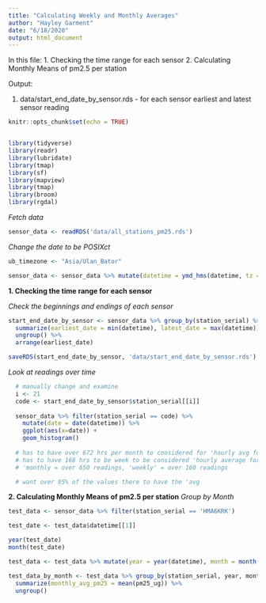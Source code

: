 ```yaml
---
title: "Calculating Weekly and Monthly Averages"
author: "Hayley Garment"
date: "6/18/2020"
output: html_document
---
```


In this file:
1. Checking the time range for each sensor
2. Calculating Monthly Means of pm2.5 per station

Output:

1. data/start_end_date_by_sensor.rds - for each sensor earliest and latest sensor reading


```r
knitr::opts_chunk$set(echo = TRUE)


library(tidyverse)
library(readr)
library(lubridate)
library(tmap)
library(sf)
library(mapview)
library(tmap)
library(broom)
library(rgdal)
```

*Fetch data*
```r
sensor_data <- readRDS('data/all_stations_pm25.rds')
```

*Change the date to be POSIXct*
```r
ub_timezone <- "Asia/Ulan_Bator"

sensor_data <- sensor_data %>% mutate(datetime = ymd_hms(datetime, tz = ub_timezone))
```

**1. Checking the time range for each sensor**

*Check the beginnings and endings of each sensor*
```r
start_end_date_by_sensor <- sensor_data %>% group_by(station_serial) %>% 
  summarize(earliest_date = min(datetime), latest_date = max(datetime)) %>% 
  ungroup() %>% 
  arrange(earliest_date)

saveRDS(start_end_date_by_sensor, 'data/start_end_date_by_sensor.rds')
```

*Look at readings over time*
```r
  # manually change and examine
  i <- 21
  code <- start_end_date_by_sensor$station_serial[[i]]
  
  sensor_data %>% filter(station_serial == code) %>%
    mutate(date = date(datetime)) %>% 
    ggplot(aes(x=date)) +
    geom_histogram()
  
  # has to have over 672 hrs per month to considered for 'hourly avg for a month'
  # has to have 168 hrs to be week to be considered 'hourly average for a whole week'
  # 'monthly = over 650 readings, 'weekly' = over 160 readings

  # want over 95% of the values there to have the 'avg
```


**2. Calculating Monthly Means of pm2.5 per station**
*Group by Month*
```r
test_data <- sensor_data %>% filter(station_serial == 'HMA6KRK')

test_date <- test_data$datetime[[1]]

year(test_date)
month(test_date)

test_data <- test_data %>% mutate(year = year(datetime), month = month(datetime))

test_data_by_month <- test_data %>% group_by(station_serial, year, month) %>% 
  summarize(monthly_avg_pm25 = mean(pm25_ug)) %>% 
  ungroup()

```

